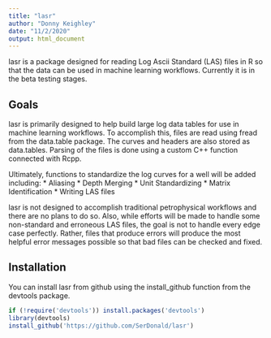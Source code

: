 ```yaml
---
title: "lasr"
author: "Donny Keighley"
date: "11/2/2020"
output: html_document
---
```


lasr is a package designed for reading Log Ascii Standard (LAS) files in R so that the data can be used in machine learning workflows.  Currently it is in the beta testing stages.

## Goals

lasr is primarily designed to help build large log data tables for use in machine learning workflows.  To accomplish this, files are read using fread from the data.table package.  The curves and headers are also stored as data.tables.  Parsing of the files is done using a custom C++ function connected with Rcpp.

Ultimately, functions to standardize the log curves for a well will be added including:
* Aliasing
* Depth Merging
* Unit Standardizing
* Matrix Identification
* Writing LAS files

lasr is not designed to accomplish traditional petrophysical workflows and there are no plans to do so. Also, while efforts will be made to handle some non-standard and erroneous LAS files, the goal is not to handle every edge case perfectly.  Rather, files that produce errors will produce the most helpful error messages possible so that bad files can be checked and fixed.

## Installation

You can install lasr from github using the install_github function from the devtools package.

```r
if (!require('devtools')) install.packages('devtools')
library(devtools)
install_github('https://github.com/SerDonald/lasr')
```

